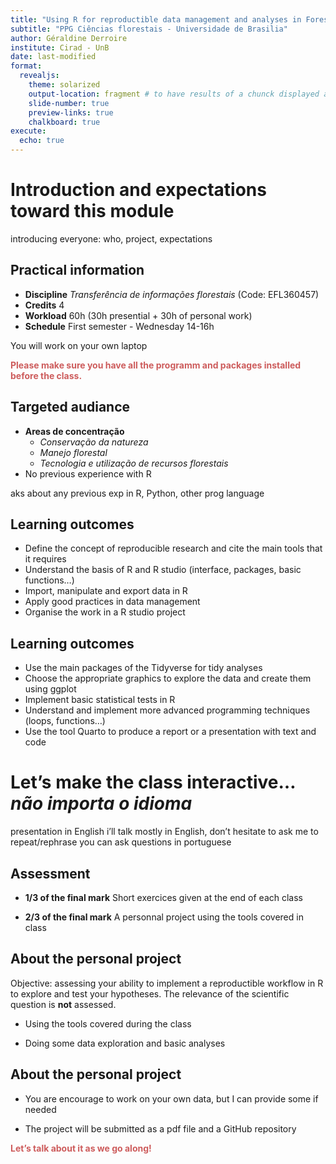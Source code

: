 ```yaml
---
title: "Using R for reproductible data management and analyses in Forest Sciences"
subtitle: "PPG Ciências florestais - Universidade de Brasilia"
author: Géraldine Derroire
institute: Cirad - UnB
date: last-modified
format: 
  revealjs:
    theme: solarized
    output-location: fragment # to have results of a chunck displayed after a click
    slide-number: true
    preview-links: true
    chalkboard: true
execute:
  echo: true    
---
```



# Introduction and expectations toward this module

::: {.notes}
introducing everyone: who, project, expectations
:::

## Practical information

- **Discipline** *Transferência de informações florestais* (Code: EFL360457)
- **Credits** 4
- **Workload** 60h (30h presential + 30h of personal work)
- **Schedule** First semester - Wednesday 14-16h

You will work on your own laptop

<span style="color:indianred;">**Please make sure you have all the programm and packages installed before the class.**</span>

## Targeted audiance

- **Areas de concentração** 
  * *Conservação da natureza*
  * *Manejo florestal*
  * *Tecnologia e utilização de recursos florestais*
- No previous experience with R

::: {.notes}
aks about any previous exp in R, Python, other prog language
:::

## Learning outcomes

::: {.incremental}
- Define the concept of reproducible research and cite the main tools that it requires
- Understand the basis of R and R studio (interface, packages, basic functions...)
- Import, manipulate and export data in R
- Apply good practices in data management
- Organise the work in a R studio project
:::


## Learning outcomes

::: {.incremental}
- Use the main packages of the Tidyverse for tidy analyses
- Choose the appropriate graphics to explore the data and create them using ggplot
- Implement basic statistical tests in R
- Understand and implement more advanced programming techniques (loops,
functions...)
- Use the tool Quarto to produce a report or a presentation with text and code
:::

# Let's make the class interactive... *não importa o idioma* 

::: {.notes}
presentation in English
i'll talk mostly in English, don't hesitate to ask me to repeat/rephrase
you can ask questions in portuguese
:::

## Assessment

- **1/3 of the final mark** Short exercices given at the end of each class

- **2/3 of the final mark** A personnal project using the tools covered in class

## About the personal project

Objective: assessing your ability to implement a reproductible workflow in R
to explore and test your hypotheses. The relevance of the scientific question is **not** assessed.

- Using the tools covered during the class

- Doing some data exploration and basic analyses

## About the personal project

- You are encourage to work on your own data, but I can provide some if needed

- The project will be submitted as a pdf file and a GitHub repository

<span style="color:indianred;">**Let's talk about it as we go along!**</span>


  


